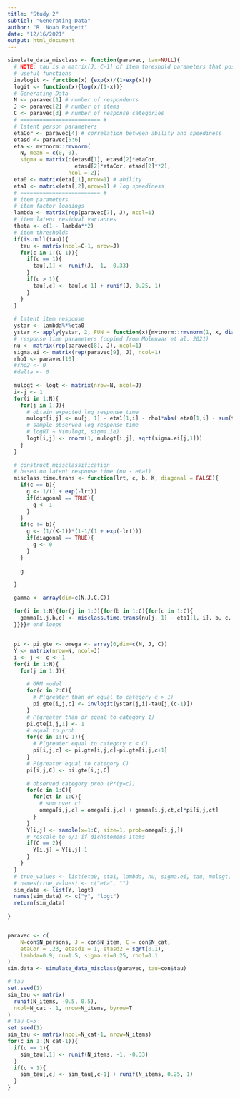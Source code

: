 ```yaml
---
title: "Study 2"
subtiel: "Generating Data"
author: "R. Noah Padgett"
date: "12/16/2021"
output: html_document
---
```


```r

simulate_data_misclass <- function(paravec, tau=NULL){
  # NOTE: tau is a matrix[J, C-1] of item threshold parameters that possibly vary over items
  # useful functions
  invlogit <- function(x) {exp(x)/(1+exp(x))}
  logit <- function(x){log(x/(1-x))}
  # Generating Data
  N <- paravec[1] # number of respondents
  J <- paravec[2] # number of items
  C <- paravec[3] # number of response categories
  # ========================= #
  # latent person parameters
  etaCor <- paravec[4] # correlation between ability and speediness
  etasd <- paravec[5:6]
  eta <- mvtnorm::rmvnorm(
    N, mean = c(0, 0),
    sigma = matrix(c(etasd[1], etasd[2]*etaCor,
                     etasd[2]*etaCor, etasd[2]**2),
                   ncol = 2))
  eta0 <- matrix(eta[,1],nrow=1) # ability
  eta1 <- matrix(eta[,2],nrow=1) # log speediness
  # ========================= #
  # item parameters
  # item factor loadings
  lambda <- matrix(rep(paravec[7], J), ncol=1)
  # item latent residual variances
  theta <- c(1 - lambda**2)
  # item thresholds
  if(is.null(tau)){
    tau <- matrix(ncol=C-1, nrow=J)
    for(c in 1:(C-1)){
      if(c == 1){
        tau[,1] <- runif(J, -1, -0.33)
      }
      if(c > 1){
        tau[,c] <- tau[,c-1] + runif(J, 0.25, 1)
      }
    }
  }
  
  # latent item response
  ystar <- lambda%*%eta0
  ystar <- apply(ystar, 2, FUN = function(x){mvtnorm::rmvnorm(1, x, diag(theta, ncol=J, nrow=J))})
  # response time parameters (copied from Molenaar et al. 2021)
  nu <- matrix(rep(paravec[8], J), ncol=1)
  sigma.ei <- matrix(rep(paravec[9], J), ncol=1)
  rho1 <- paravec[10]
  #rho2 <- 0
  #delta <- 0
  
  mulogt <- logt <- matrix(nrow=N, ncol=J)
  i<-j <- 1
  for(i in 1:N){
    for(j in 1:J){
      # obtain expected log response time
      mulogt[i,j] <- nu[j, 1] - eta1[1,i] - rho1*abs( eta0[1,i] - sum(tau[j,])/length(tau[j,]) )
      # sample observed log response time
      # logRT ~ N(mulogt, sigma.ie)
      logt[i,j] <- rnorm(1, mulogt[i,j], sqrt(sigma.ei[j,1]))
    }
  }
  
  # construct missclassification
  # based on latent response time (nu - eta1)
  misclass.time.trans <- function(lrt, c, b, K, diagonal = FALSE){
    if(c == b){
      g <- 1/(1 + exp(-lrt))
      if(diagonal == TRUE){
        g <- 1
      }
    }
    if(c != b){
      g <- (1/(K-1))*(1-1/(1 + exp(-lrt)))
      if(diagonal == TRUE){
        g <- 0
      }
    }
    
    g
    
  }
  
  gamma <- array(dim=c(N,J,C,C))
  
  for(i in 1:N){for(j in 1:J){for(b in 1:C){for(c in 1:C){
    gamma[i,j,b,c] <- misclass.time.trans(nu[j, 1] - eta1[1, i], b, c, C)
  }}}}# end loops
  
  
  pi <- pi.gte <- omega <- array(0,dim=c(N, J, C))
  Y <- matrix(nrow=N, ncol=J)
  i <- j <- c <- 1
  for(i in 1:N){
    for(j in 1:J){
      
      # GRM model
      for(c in 2:C){
        # P(greater than or equal to category c > 1)
        pi.gte[i,j,c] <- invlogit(ystar[j,i]-tau[j,(c-1)])
      }
      # P(greater than or equal to category 1)
      pi.gte[i,j,1] <- 1
      # equal to prob.
      for(c in 1:(C-1)){
        # P(greater equal to category c < C)
        pi[i,j,c] <- pi.gte[i,j,c]-pi.gte[i,j,c+1]
      }
      # P(greater equal to category C)
      pi[i,j,C] <- pi.gte[i,j,C]
      
      # observed category prob (Pr(y=c))
      for(c in 1:C){
        for(ct in 1:C){
          # sum over ct
          omega[i,j,c] = omega[i,j,c] + gamma[i,j,ct,c]*pi[i,j,ct]
        }
      }
      Y[i,j] <- sample(x=1:C, size=1, prob=omega[i,j,])
      # rescale to 0/1 if dichotomous items
      if(C == 2){
        Y[i,j] = Y[i,j]-1
      }
    }
  }
  # true_values <- list(eta0, eta1, lambda, nu, sigma.ei, tau, mulogt, ystar, theta, gamma, omega)
  # names(true_values) <- c("eta", "")
  sim_data <- list(Y, logt)
  names(sim_data) <- c("y", "logt")
  return(sim_data)
  
}


paravec <- c(
    N=con$N_persons, J = con$N_item, C = con$N_cat,
    etaCor = .23, etasd1 = 1, etasd2 = sqrt(0.1),
    lambda=0.9, nu=1.5, sigma.ei=0.25, rho1=0.1
)
sim.data <- simulate_data_misclass(paravec, tau=con$tau)

# tau
set.seed(1)
sim_tau <- matrix(
  runif(N_items, -0.5, 0.5),
  ncol=N_cat - 1, nrow=N_items, byrow=T
)
# tau C=5
set.seed(1)
sim_tau <- matrix(ncol=N_cat-1, nrow=N_items)
for(c in 1:(N_cat-1)){
  if(c == 1){
    sim_tau[,1] <- runif(N_items, -1, -0.33)
  }
  if(c > 1){
    sim_tau[,c] <- sim_tau[,c-1] + runif(N_items, 0.25, 1)
  }
}
  
  
```

